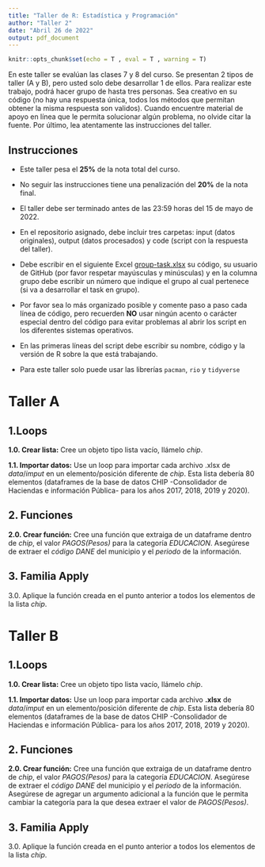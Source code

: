 ```yaml
---
title: "Taller de R: Estadística y Programación"
author: "Taller 2"
date: "Abril 26 de 2022"
output: pdf_document
---
```

<!-- Configuración de la consola de R -->
```r
knitr::opts_chunk$set(echo = T , eval = T , warning = T)
```

En este taller se evalúan las clases 7 y 8 del curso. Se presentan 2 tipos de taller (A y B), pero usted solo debe desarrollar 1 de ellos. Para realizar este trabajo, podrá hacer grupo de hasta tres personas. Sea creativo en su código (no hay una respuesta única, todos los métodos que permitan obtener la misma respuesta son validos). Cuando encuentre material de apoyo en línea que le permita solucionar algún problema, no olvide citar la fuente. Por último, lea atentamente las instrucciones del taller.

<!----------------------------------------------------------------------------->
## Instrucciones

* Este taller pesa el **25%** de la nota total del curso.

* No seguir las instrucciones tiene una penalización del **20%** de la nota final.

* El taller debe ser terminado antes de las 23:59 horas del 15 de mayo de 2022.

* En el repositorio asignado, debe incluir tres carpetas: input (datos originales), output (datos procesados) y code (script con la respuesta del taller).

* Debe escribir en  el siguiente Excel [group-task.xlsx](\href{https://uniandes-my.sharepoint.com/:x:/g/personal/ef_martinezg_uniandes_edu_co/EVRAqeHLnEpEmlPTtvIApt8BXdxRDCGb3jIFLieUSAB8Yg) su código, su usuario de GitHub (por favor respetar mayúsculas y minúsculas) y en la columna grupo debe escribir un número que indique el grupo al cual pertenece (si va a desarrollar el task en grupo). 

* Por favor sea lo más organizado posible y comente paso a paso cada línea de código, pero recuerden **NO** usar ningún acento o carácter especial dentro del código para evitar problemas al abrir los script en los diferentes sistemas operativos.

* En las primeras líneas del script debe escribir su nombre, código y la versión de R sobre la que está trabajando.

* Para este taller solo puede usar las librerías `pacman`, `rio` y `tidyverse`


<!----------------------------------------------------------------------------->
# Taller A

<!------------------->
## 1.Loops 

**1.0. Crear lista:** Cree un objeto tipo lista vacío, llámelo $chip$.

**1.1. Importar datos:** Use un loop para importar cada archivo .xlsx de $data/imput$ en un elemento/posición diferente de $chip$. Esta lista debería 80 elementos (dataframes de la base de datos CHIP -Consolidador de Haciendas e información Pública- para los años 2017, 2018, 2019 y 2020).

<!------------------->
## 2. Funciones

**2.0. Crear función:** Cree una función que extraiga de un dataframe dentro de $chip$, el valor *PAGOS(Pesos)* para la categoría *EDUCACION*. Asegúrese de extraer el *código DANE* del municipio y el *periodo* de la información.

<!------------------->
## 3. Familia Apply

3.0. Aplique la función creada en el punto anterior a todos los elementos de la lista $chip$.


<!----------------------------------------------------------------------------->
# Taller B

<!------------------->
## 1.Loops 

**1.0. Crear lista:** Cree un objeto tipo lista vacío, llámelo $chip$.

**1.1. Importar datos:** Use un loop para importar cada archivo **.xlsx** de $data/imput$ en un elemento/posición diferente de $chip$. Esta lista debería 80 elementos (dataframes de la base de datos CHIP -Consolidador de Haciendas e información Pública- para los años 2017, 2018, 2019 y 2020).

<!------------------->
## 2. Funciones

**2.0. Crear función:** Cree una función que extraiga de un dataframe dentro de $chip$, el valor *PAGOS(Pesos)* para la categoría *EDUCACION*. Asegúrese de extraer el *código DANE* del municipio y el *periodo* de la información. Asegúrese de agregar un argumento adicional a la función que le permita cambiar la categoría para la que desea extraer el valor de *PAGOS(Pesos)*.

<!------------------->
## 3. Familia Apply

3.0. Aplique la función creada en el punto anterior a todos los elementos de la lista $chip$.


